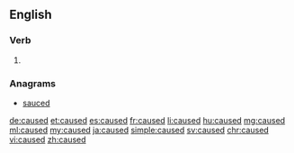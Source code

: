 ==English==

===Verb===
{{head|en|verb form}}

# {{en-past of|cause}}

===Anagrams===
* [[sauced#English|sauced]]

[[de:caused]]
[[et:caused]]
[[es:caused]]
[[fr:caused]]
[[li:caused]]
[[hu:caused]]
[[mg:caused]]
[[ml:caused]]
[[my:caused]]
[[ja:caused]]
[[simple:caused]]
[[sv:caused]]
[[chr:caused]]
[[vi:caused]]
[[zh:caused]]